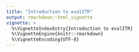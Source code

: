 ```yaml
---
title: "Introduction to evalITR"
output: rmarkdown::html_vignette
vignette: >
  %\VignetteIndexEntry{Introduction to evalITR}
  %\VignetteEngine{knitr::rmarkdown}
  %\VignetteEncoding{UTF-8}
---
```

